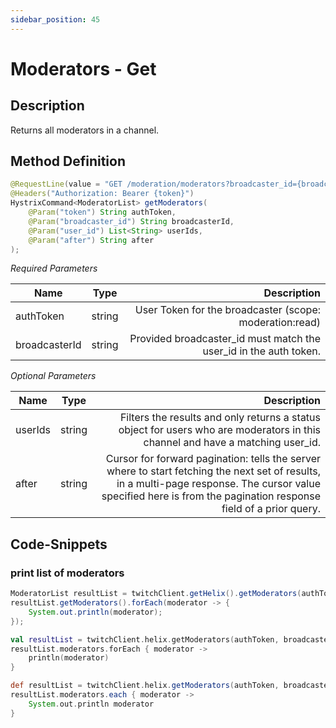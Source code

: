 ```yaml
---
sidebar_position: 45
---
```



# Moderators - Get

## Description

Returns all moderators in a channel.

## Method Definition

```java
@RequestLine(value = "GET /moderation/moderators?broadcaster_id={broadcaster_id}&user_id={user_id}&after={after}", collectionFormat = CollectionFormat.CSV)
@Headers("Authorization: Bearer {token}")
HystrixCommand<ModeratorList> getModerators(
    @Param("token") String authToken,
    @Param("broadcaster_id") String broadcasterId,
    @Param("user_id") List<String> userIds,
    @Param("after") String after
);
```

*Required Parameters*

| Name          | Type      | Description  |
| ------------- |:---------:| -----------------:|
| authToken     | string    | User Token for the broadcaster (scope: moderation:read) |
| broadcasterId | string    | Provided broadcaster_id must match the user_id in the auth token. |

*Optional Parameters*

| Name          | Type      | Description  |
| ------------- |:---------:| -----------------:|
| userIds       | string    | Filters the results and only returns a status object for users who are moderators in this channel and have a matching user_id. |
| after         | string    | Cursor for forward pagination: tells the server where to start fetching the next set of results, in a multi-page response. The cursor value specified here is from the pagination response field of a prior query. |

## Code-Snippets

### print list of moderators

<Tabs groupId="code">
<TabItem value="java" label="Java">

```java
ModeratorList resultList = twitchClient.getHelix().getModerators(authToken, broadcasterId, null, null).execute();
resultList.getModerators().forEach(moderator -> {
    System.out.println(moderator);
});
```

</TabItem>
<TabItem value="kotlin" label="Kotlin">

```kotlin
val resultList = twitchClient.helix.getModerators(authToken, broadcasterId, null, null).execute()
resultList.moderators.forEach { moderator ->
    println(moderator)
}
```

</TabItem>
<TabItem value="groovy" label="Groovy">

```groovy
def resultList = twitchClient.helix.getModerators(authToken, broadcasterId, null, null).execute()
resultList.moderators.each { moderator ->
    System.out.println moderator
}
```

</TabItem>
</Tabs>
